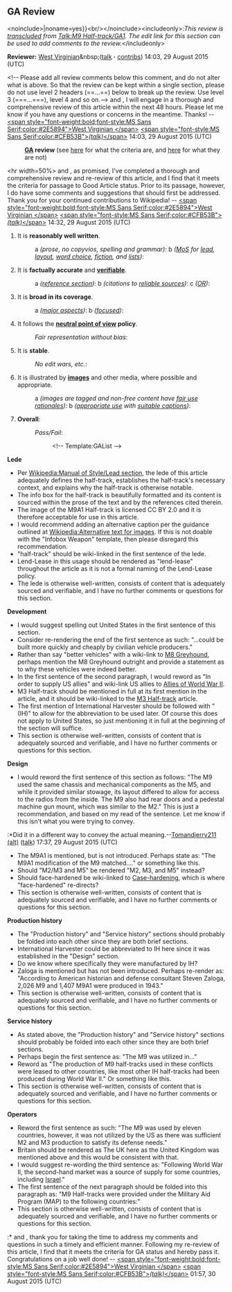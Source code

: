 <article id="47662531" title=Talk:M9 Half-track/GA1>
	<talkpage id="47662531" title="Talk:M9 Half-track/GA1">
==GA Review==
{{Good article tools}}
&lt;noinclude&gt;{{al|{{#titleparts:M9 Half-track/GA1|-1}}|noname=yes}}&lt;br/&gt;&lt;/noinclude&gt;&lt;includeonly&gt;:''This review is [[WP:transclusion|transcluded]] from [[Talk:M9 Half-track/GA1]]. The edit link for this section can be used to add comments to the review.''&lt;/includeonly&gt;

'''Reviewer:''' [[User:West Virginian|West Virginian]]&amp;nbsp;([[User talk:West Virginian|talk]] '''·''' [[Special:Contributions/West Virginian|contribs]]) 14:03, 29 August 2015 (UTC)

&lt;!-- Please add all review comments below this comment, and do not alter what is above. So that the review can be kept within a single section, please do not use level 2 headers (==...==) below to break up the review. Use level 3 (===...===), level 4 and so on.--&gt;
{{u|Tomandjerry211 (alt)}} and {{u|Tomandjerry211}}, I will engage in a thorough and comprehensive review of this article within the next 48 hours. Please let me know if you have any questions or concerns in the meantime. Thanks! -- [[User:West Virginian|&lt;span style=&quot;font-weight:bold;font-style:MS Sans Serif;color:#2E5894&quot;&gt;West Virginian &lt;/span&gt;]] [[User talk:West Virginian|&lt;span style=&quot;font-style:MS Sans Serif;color:#CFB53B&quot;&gt;''(talk)''&lt;/span&gt;]] 14:03, 29 August 2015 (UTC)

:'''[[Wikipedia:Good article nominations|GA]] review''' (see [[Wikipedia:Good article criteria|here]] for what the criteria are, and [[WP:GACN|here]] for what they are not)
&lt;hr width=50%&gt;{{u|Tomandjerry211 (alt)}} and {{u|Tomandjerry211}}, as promised, I've completed a thorough and comprehensive review and re-review of this article, and I find that it meets the criteria for passage to Good Article status. Prior to its passage, however, I do have some comments and suggestions that should first be addressed. Thank you for your continued contributions to Wikipedia! -- [[User:West Virginian|&lt;span style=&quot;font-weight:bold;font-style:MS Sans Serif;color:#2E5894&quot;&gt;West Virginian &lt;/span&gt;]] [[User talk:West Virginian|&lt;span style=&quot;font-style:MS Sans Serif;color:#CFB53B&quot;&gt;''(talk)''&lt;/span&gt;]] 14:32, 29 August 2015 (UTC)
#It is '''reasonably well written'''.
#:a ''(prose, no copyvios, spelling and grammar)'': {{GAList/check|y}} b ''([[Wikipedia:Manual of Style|MoS]] for [[WP:LEAD|lead]], [[WP:LAYOUT|layout]], [[WP:WTW|word choice]], [[WP:WAF|fiction]], and [[Wikipedia:Embedded list|lists]])'': {{GAList/check|y}}
#:: 
#It is '''factually accurate''' and '''[[Wikipedia:Verifiability|verifiable]]'''.
#:a ''([[WP:FNNR|reference section]])'': {{GAList/check|y}} b ''(citations to [[WP:RS|reliable sources]])'': {{GAList/check|y}} c ''([[Wikipedia:No original research|OR]])'': {{GAList/check|y}}
#:: 
#It is '''broad in its coverage'''.
#:a ''([[WP:Out of scope|major aspects]])'': {{GAList/check|y}} b ''([[WP:LENGTH|focused]])'': {{GAList/check|y}}
#:: 
#It follows the '''[[WP:NPOV|neutral point of view]] policy'''.
#:''Fair representation without bias'': {{GAList/check|y}}
#:: 
#It is '''stable'''.
#:''No edit wars, etc.'': {{GAList/check|y}}
#:: 
#It is illustrated by '''[[Wikipedia:Images|images]]''' and other media, where possible and appropriate.
#:a ''(images are tagged and non-free content have [[WP:FUR|fair use rationales]])'': {{GAList/check|y}} b ''([[WP:IMAGE RELEVANCE|appropriate use]] with [[WP:CAP|suitable captions]])'': {{GAList/check|y}}
#:: 
#'''Overall''': 
#:''Pass/Fail'': {{GAList/check|y}}
#:: &lt;!-- Template:GAList --&gt;

'''Lede'''
* Per [[Wikipedia:Manual of Style/Lead section]], the lede of this article adequately defines the half-track, establishes the half-track's necessary context, and explains why the half-track is otherwise notable. 
* The info box for the half-track is beautifully formatted and its content is sourced within the prose of the text and by the references cited therein.
* The image of the M9A1 Half-track is licensed CC BY 2.0 and it is therefore acceptable for use in this article.
* I would recommend adding an alternative caption per the guidance outlined at [[Wikipedia:Alternative text for images]]. If this is not doable with the &quot;Infobox Weapon&quot; template, then please disregard this recommendation.{{done}}
* &quot;half-track&quot; should be wiki-linked in the first sentence of the lede.{{done}}
* Lend-Lease in this usage should be rendered as &quot;lend-lease&quot; throughout the article as it is not a formal naming of the Lend-Lease policy.{{done}}
* The lede is otherwise well-written, consists of content that is adequately sourced and verifiable, and I have no further comments or questions for this section.

'''Development'''
* I would suggest spelling out United States in the first sentence of this section.
* Consider re-rendering the end of the first sentence as such: &quot;...could be built more quickly and cheaply by civilian vehicle producers.&quot;{{done}}
* Rather than say &quot;better vehicles&quot; with a wiki-link to [[M8 Greyhound]], perhaps mention the M8 Greyhound outright and provide a statement as to why these vehicles were indeed better.{{done}}
* In the first sentence of the second paragraph, I would reword as &quot;In order to supply US allies&quot; and wiki-link US allies to [[Allies of World War II]].{{done}}
* M3 Half-track should be mentioned in full at its first mention in the article, and it should be wiki-linked to the [[M3 Half-track]] article.{{done}}
* The first mention of International Harvester should be followed with &quot;(IH)&quot; to allow for the abbreviation to be used later. Of course this does not apply to United States, so just mentioning it in full at the beginning of the section will suffice.{{done}}
* This section is otherwise well-written, consists of content that is adequately sourced and verifiable, and I have no further comments or questions for this section.

'''Design'''
* I would reword the first sentence of this section as follows: &quot;The M9 used the same chassis and mechanical components as the M5, and while it provided similar stowage, its layout differed to allow for access to the radios from the inside. The M9 also had rear doors and a pedestal machine gun mount, which was similar to the M2.&quot; This is just a recommendation, and based on my read of the sentence. Let me know if this isn't what you were trying to convey.
:*Did it in a different way to convey the actual meaning.--[[User:Tomandjerry211 (alt)|Tomandjerry211 (alt)]] ([[User talk:Tomandjerry211 (alt)|talk]]) 17:37, 29 August 2015 (UTC)
* The M9A1 is mentioned, but is not introduced. Perhaps state as: &quot;The M9A1 modification of the M9 matched....&quot; or something like this.{{done}}
* Should &quot;M2/M3 and M5&quot; be rendered &quot;M2, M3, and M5&quot; instead?{{done}}
* Should face-hardened be wiki-linked to [[Case-hardening]], which is where &quot;face-hardened&quot; re-directs?{{done}}
* This section is otherwise well-written, consists of content that is adequately sourced and verifiable, and I have no further comments or questions for this section.

'''Production history'''
* The &quot;Production history&quot; and &quot;Service history&quot; sections should probably be folded into each other since they are both brief sections.{{done}}
* International Harvester could be abbreviated to IH here since it was established in the &quot;Design&quot; section.
* Do we know where specifically they were manufactured by IH?{{done}}
* Zaloga is mentioned but has not been introduced. Perhaps re-render as: &quot;According to American historian and defense consultant Steven Zaloga, 2,026 M9 and 1,407 M9A1 were produced in 1943.&quot;{{done}}
* This section is otherwise well-written, consists of content that is adequately sourced and verifiable, and I have no further comments or questions for this section.

'''Service history'''
* As stated above, the &quot;Production history&quot; and &quot;Service history&quot; sections should probably be folded into each other since they are both brief sections.{{done}}
* Perhaps begin the first sentence as: &quot;The M9 was utilized in...&quot;{{done}}
* Reword as &quot;The production of M9 half-tracks used in these conflicts were leased to other countries, like most other IH half-tracks had been produced during World War II.&quot; Or something like this.{{done}}
* This section is otherwise well-written, consists of content that is adequately sourced and verifiable, and I have no further comments or questions for this section.

'''Operators'''
* Reword the first sentence as such: &quot;The M9 was used by eleven countries, however, it was not utilized by the US as there was sufficient M2 and M3 production to satisfy its defense needs.&quot;{{done}}
* Britain should be rendered as The UK here as the United Kingdom was mentioned above and this would be consistent with that.{{done}}
* I would suggest re-wording the third sentence as: &quot;Following World War II, the second-hand market was a source of supply for some countries, including [[Israel]].&quot;{{done}}
* The first sentence of the next paragraph should be folded into this paragraph as: &quot;M9 Half-tracks were provided under the Military Aid Program (MAP) to the following countries:&quot;{{done}}
* This section is otherwise well-written, consists of content that is adequately sourced and verifiable, and I have no further comments or questions for this section.
:*{{u|Tomandjerry211 (alt)}} and {{u|Tomandjerry211}}, thank you for taking the time to address my comments and questions in such a timely and efficient manner. Following my re-review of this article, I find that it meets the criteria for GA status and hereby pass it. Congratulations on a job well done! -- [[User:West Virginian|&lt;span style=&quot;font-weight:bold;font-style:MS Sans Serif;color:#2E5894&quot;&gt;West Virginian &lt;/span&gt;]] [[User talk:West Virginian|&lt;span style=&quot;font-style:MS Sans Serif;color:#CFB53B&quot;&gt;''(talk)''&lt;/span&gt;]] 01:57, 30 August 2015 (UTC)
	</talkpage>
</article>